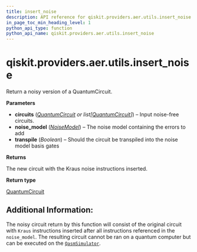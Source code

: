 ```yaml
---
title: insert_noise
description: API reference for qiskit.providers.aer.utils.insert_noise
in_page_toc_min_heading_level: 1
python_api_type: function
python_api_name: qiskit.providers.aer.utils.insert_noise
---
```


<span id="qiskit-providers-aer-utils-insert-noise" />

# qiskit.providers.aer.utils.insert\_noise

<Function id="qiskit.providers.aer.utils.insert_noise" github="https://github.com/qiskit/qiskit-aer/tree/stable/0.7/qiskit/providers/aer/utils/noise_model_inserter.py" signature="insert_noise(circuits, noise_model, transpile=False)">
  Return a noisy version of a QuantumCircuit.

  **Parameters**

  *   **circuits** ([*QuantumCircuit*](qiskit.circuit.QuantumCircuit "qiskit.circuit.QuantumCircuit") *or list\[*[*QuantumCircuit*](qiskit.circuit.QuantumCircuit "qiskit.circuit.QuantumCircuit")*]*) – Input noise-free circuits.
  *   **noise\_model** ([*NoiseModel*](qiskit.providers.aer.noise.NoiseModel "qiskit.providers.aer.noise.NoiseModel")) – The noise model containing the errors to add
  *   **transpile** (*Boolean*) – Should the circuit be transpiled into the noise model basis gates

  **Returns**

  The new circuit with the Kraus noise instructions inserted.

  **Return type**

  [QuantumCircuit](qiskit.circuit.QuantumCircuit "qiskit.circuit.QuantumCircuit")

  ## Additional Information:

  The noisy circuit return by this function will consist of the original circuit with `Kraus` instructions inserted after all instructions referenced in the `noise_model`. The resulting circuit cannot be ran on a quantum computer but can be executed on the [`QasmSimulator`](qiskit.providers.aer.QasmSimulator "qiskit.providers.aer.QasmSimulator").
</Function>

